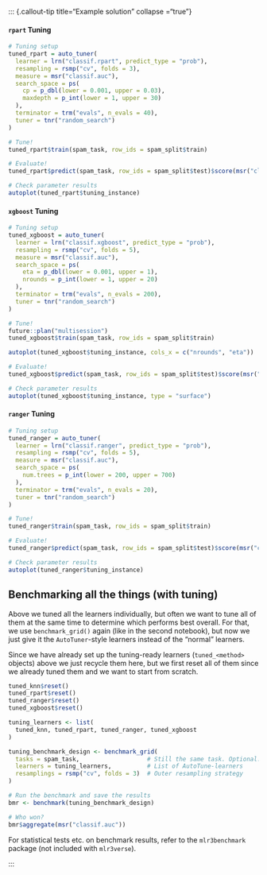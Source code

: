::: {.callout-tip title="Example solution" collapse ="true"}

#### `rpart` Tuning

```r
# Tuning setup
tuned_rpart = auto_tuner(
  learner = lrn("classif.rpart", predict_type = "prob"),
  resampling = rsmp("cv", folds = 3),
  measure = msr("classif.auc"),
  search_space = ps(
    cp = p_dbl(lower = 0.001, upper = 0.03),
    maxdepth = p_int(lower = 1, upper = 30)
  ),
  terminator = trm("evals", n_evals = 40),
  tuner = tnr("random_search")
)

# Tune!
tuned_rpart$train(spam_task, row_ids = spam_split$train)

# Evaluate!
tuned_rpart$predict(spam_task, row_ids = spam_split$test)$score(msr("classif.auc"))

# Check parameter results
autoplot(tuned_rpart$tuning_instance)
```

#### `xgboost` Tuning

```r
# Tuning setup
tuned_xgboost = auto_tuner(
  learner = lrn("classif.xgboost", predict_type = "prob"),
  resampling = rsmp("cv", folds = 5),
  measure = msr("classif.auc"),
  search_space = ps(
    eta = p_dbl(lower = 0.001, upper = 1),
    nrounds = p_int(lower = 1, upper = 20)
  ),
  terminator = trm("evals", n_evals = 200),
  tuner = tnr("random_search")
)

# Tune!
future::plan("multisession")
tuned_xgboost$train(spam_task, row_ids = spam_split$train)

autoplot(tuned_xgboost$tuning_instance, cols_x = c("nrounds", "eta"))

# Evaluate!
tuned_xgboost$predict(spam_task, row_ids = spam_split$test)$score(msr("classif.auc"))

# Check parameter results
autoplot(tuned_xgboost$tuning_instance, type = "surface")
```

#### `ranger` Tuning

```r
# Tuning setup
tuned_ranger = auto_tuner(
  learner = lrn("classif.ranger", predict_type = "prob"),
  resampling = rsmp("cv", folds = 5),
  measure = msr("classif.auc"),
  search_space = ps(
    num.trees = p_int(lower = 200, upper = 700)
  ),
  terminator = trm("evals", n_evals = 20),
  tuner = tnr("random_search")
)

# Tune!
tuned_ranger$train(spam_task, row_ids = spam_split$train)

# Evaluate!
tuned_ranger$predict(spam_task, row_ids = spam_split$test)$score(msr("classif.auc"))

# Check parameter results
autoplot(tuned_ranger$tuning_instance)
```

## Benchmarking all the things (with tuning)

Above we tuned all the learners individually, but often we want to tune all of them at the same time to determine which performs best overall. For that, we use `benchmark_grid()` again (like in the second notebook), but now we just give it the `AutoTuner`-style learners instead of the "normal" learners.

Since we have already set up the tuning-ready learners (`tuned_<method>` objects) above we just recycle them here, but we first reset all of them since we already tuned them and we want to start from scratch.

```r
tuned_knn$reset()
tuned_rpart$reset()
tuned_ranger$reset()
tuned_xgboost$reset()

tuning_learners <- list(
  tuned_knn, tuned_rpart, tuned_ranger, tuned_xgboost
)

tuning_benchmark_design <- benchmark_grid(
  tasks = spam_task,                   # Still the same task. Optional: Use list() of multiple tasks for large benchmark study
  learners = tuning_learners,          # List of AutoTune-learners
  resamplings = rsmp("cv", folds = 3)  # Outer resampling strategy
) 

# Run the benchmark and save the results
bmr <- benchmark(tuning_benchmark_design)

# Who won?
bmr$aggregate(msr("classif.auc"))
```

For statistical tests etc. on benchmark results, refer to the `mlr3benchmark` package (not included with `mlr3verse`).

:::
